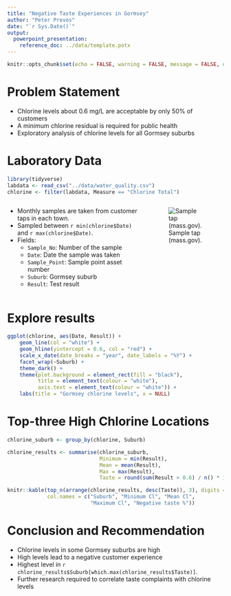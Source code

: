 ```yaml
---
title: "Negative Taste Experiences in Gormsey"
author: "Peter Prevos"
date: "`r Sys.Date()`"
output:
  powerpoint_presentation:
    reference_doc: ../data/template.potx
---
```


```r
knitr::opts_chunk$set(echo = FALSE, warning = FALSE, message = FALSE, dpi = 300)
```

# Problem Statement
- Chlorine levels about 0.6 mg/L are acceptable by only 50% of customers
- A minimum chlorine residual is required for public health
- Exploratory analysis of chlorine levels for all Gormsey suburbs

# Laboratory Data
```r
library(tidyverse)
labdata <- read_csv("../data/water_quality.csv")
chlorine <- filter(labdata, Measure == "Chlorine Total")
```

::::::{.columns}
:::{.column}
- Monthly samples are taken from customer taps in each town.
- Sampled between `r min(chlorine$Date)` and `r max(chlorine$Date)`.
- Fields:
    - `Sample_No`: Number of the sample
    - `Date`: Date the sample was taken
    - `Sample_Point`: Sample point asset number
    - `Suburb`: Gormsey suburb
    - `Result`: Test result
:::
:::{.column}
![Sample tap (mass.gov).](https://www.mass.gov/files/styles/embedded_half_width/public/images/2018-12/glove2_0.jpg)
:::
::::::

# Explore results
```r
ggplot(chlorine, aes(Date, Result)) + 
    geom_line(col = "white") + 
    geom_hline(yintercept = 0.6, col = "red") + 
    scale_x_date(date_breaks = "year", date_labels = "%Y") + 
    facet_wrap(~Suburb) + 
    theme_dark() + 
    theme(plot.background = element_rect(fill = "black"),
          title = element_text(colour = "white"),
          axis.text = element_text(colour = "white")) + 
    labs(title = "Gormsey chlorine levels", x = NULL)
```

# Top-three High Chlorine Locations
```r
chlorine_suburb <- group_by(chlorine, Suburb)

chlorine_results <- summarise(chlorine_suburb,
                              Minimum = min(Result),
                              Mean = mean(Result),
                              Max = max(Result),
                              Taste = round(sum(Result > 0.6) / n() * 100))

knitr::kable(top_n(arrange(chlorine_results, desc(Taste)), 3), digits = 2,
             col.names = c("Suburb", "Minimum Cl", "Mean Cl", 
                           "Maximum Cl", "Negative taste %"))
```

# Conclusion and Recommendation
- Chlorine levels in some Gormsey suburbs are high
- High levels lead to a negative customer experience
- Highest level in `r chlorine_results$Suburb[which.max(chlorine_results$Taste)]`.
- Further research required to correlate taste complaints with chlorine levels

